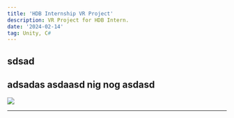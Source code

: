 ```yaml
---
title: 'HDB Internship VR Project'
description: VR Project for HDB Intern.
date: '2024-02-14'
tag: Unity, C#
---
```



## sdsad
adsadas
asdaasd nig nog
asdasd
---

<Image
  src="/assets/LoL_1.png"
  width={1125}
  height={750}
  priority
  className="portfolio-image"
/>

---

<YouTube youTubeId="flWqJhLSN3U" />
